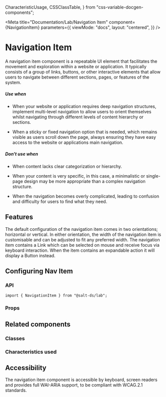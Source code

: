   CharacteristicUsage,
  CSSClassTable,
} from "css-variable-docgen-components";

<Meta
  title="Documentation/Lab/Navigation Item"
  component={NavigationItem}
  parameters={{
    viewMode: "docs",
    layout: "centered",
  }}
/>

# Navigation Item

A navigation item component is a repeatable UI element that facilitates the movement and exploration within a website or application. It typically consists of a group of links, buttons, or other interactive elements that allow users to navigate between different sections, pages, or features of the system.

##### Use when

- When your website or application requires deep navigation structures, implement multi-level navigation to allow users to orient themselves whilst navigating through different levels of content hierarchy or sections.

- When a sticky or fixed navigation option that is needed, which remains visible as users scroll down the page, always ensuring they have easy access to the website or applications main navigation.

##### Don't use when

- When content lacks clear categorization or hierarchy.

- When your content is very specific, in this case, a minimalistic or single-page design may be more appropriate than a complex navigation structure.

- When the navigation becomes overly complicated, leading to confusion and difficulty for users to find what they need.

## Features

The default configuration of the navigation item comes in two orientations; horizontal or vertical. In either orientation, the width of the navigation item is customisable and can be adjusted to fit any preferred width. The navigation item contains a Link which can be selected on mouse and receive focus via keyboard interaction. When the item contains an expandable action it will display a Button instead.

<Canvas>
  <Story id="lab-navigation-item--default" />
</Canvas>

## Configuring Nav Item

### API

```
import { NavigationItem } from "@salt-ds/lab";
```

### Props

<ArgsTable of={NavigationItem} />

## Related components

### Classes

<CSSClassTable of={NavigationItem} />

### Characteristics used

<CharacteristicUsage of={NavigationItem} />

## Accessibility

The navigation item component is accessible by keyboard, screen readers and provides full WAI-ARIA support, to be compliant with WCAG.2.1 standards.

<HelpAndSupport />
